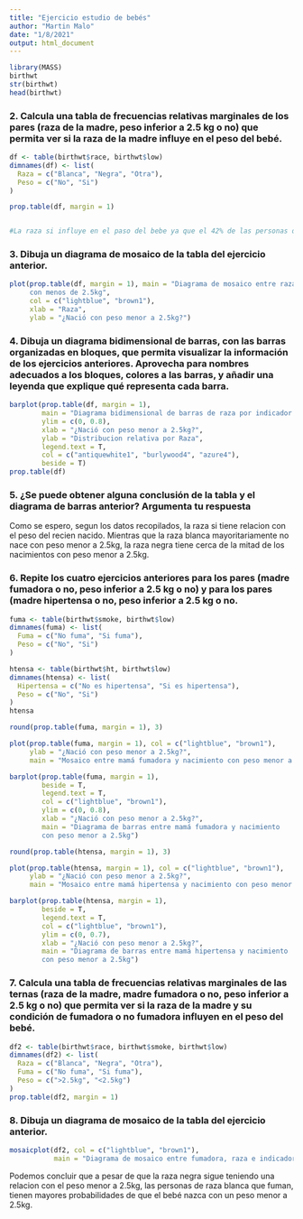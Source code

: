 ```yaml
---
title: "Ejercicio estudio de bebés"
author: "Martin Malo"
date: "1/8/2021"
output: html_document
---
```


```r
library(MASS)
birthwt
str(birthwt)
head(birthwt)

```

### 2. Calcula una tabla de frecuencias relativas marginales de los pares (raza de la madre, peso inferior a 2.5 kg o no) que permita ver si la raza de la madre influye en el peso del bebé.

```r
df <- table(birthwt$race, birthwt$low)
dimnames(df) <- list(
  Raza = c("Blanca", "Negra", "Otra"),
  Peso = c("No", "Si")
)

prop.table(df, margin = 1)


#La raza si influye en el paso del bebe ya que el 42% de las personas de raza negra dan a luz a un bebe con menos de 2.5 kg, mientras que una persona blanca el 24%. 
```

### 3. Dibuja un diagrama de mosaico de la tabla del ejercicio anterior.

```r
plot(prop.table(df, margin = 1), main = "Diagrama de mosaico entre raza e indicador de bebes nacidos
     con menos de 2.5kg",
     col = c("lightblue", "brown1"),
     xlab = "Raza",
     ylab = "¿Nació con peso menor a 2.5kg?")
```

### 4. Dibuja un diagrama bidimensional de barras, con las barras organizadas en bloques, que permita visualizar la información de los ejercicios anteriores. Aprovecha para nombres adecuados a los bloques, colores a las barras, y añadir una leyenda que explique qué representa cada barra.

```r
barplot(prop.table(df, margin = 1),
        main = "Diagrama bidimensional de barras de raza por indicador de peso",
        ylim = c(0, 0.8),
        xlab = "¿Nació con peso menor a 2.5kg?",
        ylab = "Distribucion relativa por Raza",
        legend.text = T,
        col = c("antiquewhite1", "burlywood4", "azure4"),
        beside = T)
prop.table(df)
```

### 5. ¿Se puede obtener alguna conclusión de la tabla y el diagrama de barras anterior? Argumenta tu respuesta

Como se espero, segun los datos recopilados, la raza si tiene relacion con el peso del recien nacido. Mientras que la raza blanca mayoritariamente no nace con peso menor a 2.5kg, la raza negra tiene cerca de la mitad de los nacimientos con peso menor a 2.5kg.

### 6. Repite los cuatro ejercicios anteriores para los pares (madre fumadora o no, peso inferior a 2.5 kg o no) y para los pares (madre hipertensa o no, peso inferior a 2.5 kg o no.

```r
fuma <- table(birthwt$smoke, birthwt$low)
dimnames(fuma) <- list(
  Fuma = c("No fuma", "Si fuma"),
  Peso = c("No", "Si")
)

htensa <- table(birthwt$ht, birthwt$low)
dimnames(htensa) <- list(
  Hipertensa = c("No es hipertensa", "Si es hipertensa"),
  Peso = c("No", "Si")
)
htensa
```

```r
round(prop.table(fuma, margin = 1), 3)

plot(prop.table(fuma, margin = 1), col = c("lightblue", "brown1"),
     ylab = "¿Nació con peso menor a 2.5kg?",
     main = "Mosaico entre mamá fumadora y nacimiento con peso menor a 2.5kg")

barplot(prop.table(fuma, margin = 1),
        beside = T,
        legend.text = T,
        col = c("lightblue", "brown1"),
        ylim = c(0, 0.8),
        xlab = "¿Nació con peso menor a 2.5kg?",
        main = "Diagrama de barras entre mamá fumadora y nacimiento 
        con peso menor a 2.5kg")
```

```r
round(prop.table(htensa, margin = 1), 3)

plot(prop.table(htensa, margin = 1), col = c("lightblue", "brown1"),
     ylab = "¿Nació con peso menor a 2.5kg?",
     main = "Mosaico entre mamá hipertensa y nacimiento con peso menor a 2.5kg")

barplot(prop.table(htensa, margin = 1),
        beside = T,
        legend.text = T,
        col = c("lightblue", "brown1"),
        ylim = c(0, 0.7),
        xlab = "¿Nació con peso menor a 2.5kg?",
        main = "Diagrama de barras entre mamá hipertensa y nacimiento 
        con peso menor a 2.5kg")
```

### 7. Calcula una tabla de frecuencias relativas marginales de las ternas (raza de la madre, madre fumadora o no, peso inferior a 2.5 kg o no) que permita ver si la raza de la madre y su condición de fumadora o no fumadora influyen en el peso del bebé.

```r
df2 <- table(birthwt$race, birthwt$smoke, birthwt$low)
dimnames(df2) <- list(
  Raza = c("Blanca", "Negra", "Otra"),
  Fuma = c("No fuma", "Si fuma"),
  Peso = c(">2.5kg", "<2.5kg")
)
prop.table(df2, margin = 1)
```

### 8. Dibuja un diagrama de mosaico de la tabla del ejercicio anterior.

```r
mosaicplot(df2, col = c("lightblue", "brown1"),
           main = "Diagrama de mosaico entre fumadora, raza e indicador de peso")
```

Podemos concluir que a pesar de que la raza negra sigue teniendo una relacion con el peso menor a 2.5kg, las personas de raza blanca que fuman, tienen mayores probabilidades de que el bebé nazca con un peso menor a 2.5kg.



































